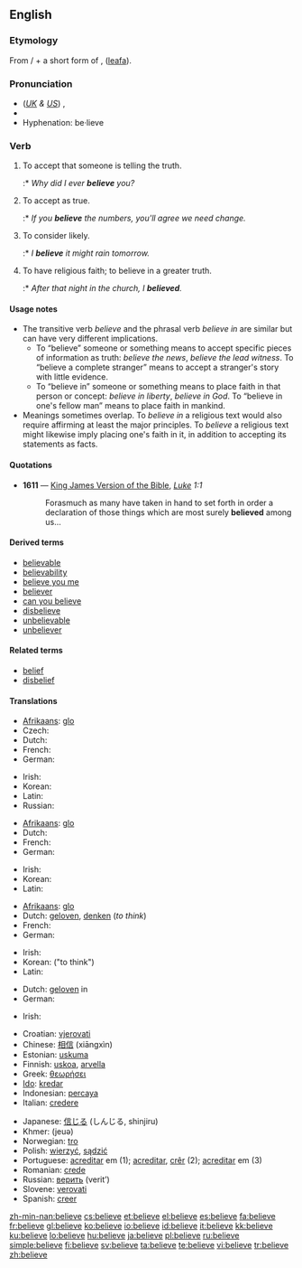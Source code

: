 ==English==

{{rank|kind|form|hundred|280|believe|white|means|thus}}

===Etymology===
From {{term|be-}}/{{term|ge-}} + a short form of {{OE.}} {{term|gelyfan|ġelȳfan}}, ([[leafa]]).

===Pronunciation===
* (''[[Received Pronunciation|UK]] & [[General American|US]]'') {{IPA|/bɪˈliːv/|/bəˈliːv/}}, {{SAMPA|/bI"li:v/|/b@"li:v/}}
* {{audio|en-us-believe.ogg|Audio (US)}}
* Hyphenation: be·lieve

===Verb===
{{en-verb|believ|ing}}

# {{transitive}} To accept that someone is telling the truth.
#:* ''Why did I ever '''believe''' you?''
# {{transitive}} To accept as true.
#:* ''If you '''believe''' the numbers, you'll agree we need change.''
# {{transitive}} To consider likely.
#:* ''I '''believe''' it might rain tomorrow.''
# {{intransitive}} To have religious faith; to believe in a greater truth.
#:* ''After that night in the church, I '''believed'''.''

====Usage notes====
* The transitive verb ''believe'' and the phrasal verb ''believe in'' are similar but can have very different implications.
** To “believe” someone or something means to accept specific pieces of information as truth: ''believe the news'', ''believe the lead witness''. To “believe a complete stranger” means to accept a stranger's story with little evidence.
** To “believe in” someone or something means to place faith in that person or concept: ''believe in liberty'', ''believe in God''. To “believe in one's fellow man” means to place faith in mankind.
* Meanings sometimes overlap. To ''believe in'' a religious text would also require affirming at least the major principles. To ''believe'' a religious text might likewise imply placing one's faith in it, in addition to accepting its statements as facts.

====Quotations====
* '''1611''' — [[w:King James Version of the Bible|King James Version of the Bible]], ''[[s:Bible (King James)/Luke|Luke]] 1:1''
*: Forasmuch as many have taken in hand to set forth in order a declaration of those things which are most surely '''believed''' among us...

====Derived terms====
* [[believable]]
* [[believability]]
* [[believe you me]]
* [[believer]]
* [[can you believe]]
* [[disbelieve]]
* [[unbelievable]]
* [[unbeliever]]

====Related terms====
* [[belief]]
* [[disbelief]]

====Translations====
{{trans-top|to accept that someone is telling the truth (object: person)}}
* [[Afrikaans]]: [[glo]]
* Czech: {{t+|cs|věřit}}
* Dutch: {{t+|nl|geloven}}
* French: {{t+|fr|croire}}
* German: {{t+|de|glauben}}
{{trans-mid}}
* Irish: {{t-|ga|creid|xs=Irish}}
* Korean: {{t+|ko|믿다}}
* Latin: {{t+|la|credo|alt=crēdō}}
* Russian: {{t+|ru|верить|sc=Cyrl}}
{{trans-bottom}}

{{trans-top|to accept as true}}
* [[Afrikaans]]: [[glo]]
* Dutch: {{t+|nl|geloven}}
* French: {{t+|fr|croire}}
* German: {{t+|de|glauben}}
{{trans-mid}}
* Irish: {{t-|ga|creid|xs=Irish}}
* Korean: {{t+|ko|믿다}}
* Latin: {{t+|la|credo|alt=crēdō}}
{{trans-bottom}}

{{trans-top|to consider likely}}
* [[Afrikaans]]: [[glo]]
* Dutch: [[geloven]], [[denken]] (''to think'')
* French: {{t+|fr|croire}}
* German: {{t+|de|glauben}}
{{trans-mid}}
* Irish: {{t-|ga|creid|xs=Irish}}
* Korean: {{t+|ko|생각하다}} ("to think")
* Latin: {{t+|la|credo|alt=crēdō}}
{{trans-bottom}}

{{trans-top|to have religious faith; to believe in a greater truth}}
* Dutch: [[geloven]] in
* German: {{t+|de|glauben}}
{{trans-mid}}
* Irish: {{t-|ga|creid|xs=Irish}}
{{trans-bottom}}

{{checktrans-top}}
* Croatian: [[vjerovati]]
* Chinese: [[相信]] (xiāngxìn)
* Estonian: [[uskuma]]
* Finnish: [[uskoa]], [[arvella]]
* Greek: [[θεωρήσει]]
* [[Ido]]: [[kredar]]
* Indonesian: [[percaya]]
* Italian: [[credere]]
{{trans-mid}}
* Japanese: [[信じる]] (しんじる, shinjiru)
* Khmer: {{Khmr|[[ជឿ]]}} (jeuə)
* Norwegian: [[tro]]
* Polish: [[wierzyć]], [[sądzić]]
* Portuguese: [[acreditar]] em (1); [[acreditar]], [[crêr]] (2); [[acreditar]] em (3)
* Romanian: [[crede]]
* Russian: [[верить]] (verit’)
* Slovene: [[verovati]]
* Spanish: [[creer]]
{{trans-bottom}}

[[zh-min-nan:believe]]
[[cs:believe]]
[[et:believe]]
[[el:believe]]
[[es:believe]]
[[fa:believe]]
[[fr:believe]]
[[gl:believe]]
[[ko:believe]]
[[io:believe]]
[[id:believe]]
[[it:believe]]
[[kk:believe]]
[[ku:believe]]
[[lo:believe]]
[[hu:believe]]
[[ja:believe]]
[[pl:believe]]
[[ru:believe]]
[[simple:believe]]
[[fi:believe]]
[[sv:believe]]
[[ta:believe]]
[[te:believe]]
[[vi:believe]]
[[tr:believe]]
[[zh:believe]]